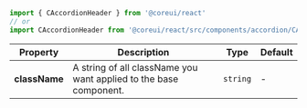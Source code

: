 
```jsx
import { CAccordionHeader } from '@coreui/react'
// or
import CAccordionHeader from '@coreui/react/src/components/accordion/CAccordionHeader'
```

| Property | Description | Type | Default |
| --- | --- | --- | --- |
| **className** | A string of all className you want applied to the base component. | `string` | - |
